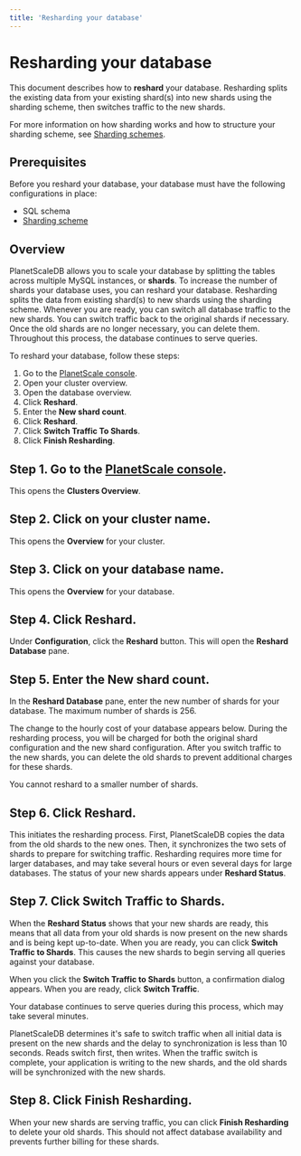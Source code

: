```yaml
---
title: 'Resharding your database'
---
```


# Resharding your database

This document describes how to **reshard** your database. Resharding splits the existing data from your existing shard(s) into new shards using the sharding scheme, then switches traffic to the new shards.

For more information on how sharding works and how to structure your sharding scheme, see [Sharding schemes](sharding-schemes).

## Prerequisites

Before you reshard your database, your database must have the following configurations in place:

- SQL schema
- [Sharding scheme](https://docs.planetscale.com/psdb/configuring-sharding)

## Overview

PlanetScaleDB allows you to scale your database by splitting the tables across multiple MySQL instances, or **shards**. To increase the number of shards your database uses, you can reshard your database. Resharding splits the data from existing shard(s) to new shards using the sharding scheme. Whenever you are ready, you can switch all database traffic to the new shards. You can switch traffic back to the original shards if necessary. Once the old shards are no longer necessary, you can delete them. Throughout this process, the database continues to serve queries.

To reshard your database, follow these steps:

1. Go to the [PlanetScale console](https://console.planetscale.com).
1. Open your cluster overview.
1. Open the database overview.
1. Click **Reshard**.
1. Enter the **New shard count**.
1. Click **Reshard**.
1. Click **Switch Traffic To Shards**.
1. Click **Finish Resharding**.

## Step 1. Go to the [PlanetScale console](https://console.planetscale.com).

This opens the **Clusters Overview**.

## Step 2. Click on your cluster name.

This opens the **Overview** for your cluster.

## Step 3. Click on your database name.

This opens the **Overview** for your database.

## Step 4. Click **Reshard**.

Under **Configuration**, click the **Reshard** button. This will open the **Reshard Database** pane.

## Step 5. Enter the **New shard count**.

In the **Reshard Database** pane, enter the new number of shards for your database. The maximum number of shards is 256.

The change to the hourly cost of your database appears below. During the resharding process, you will be charged for both the original shard configuration and the new shard configuration. After you switch traffic to the new shards, you can delete the old shards to prevent additional charges for these shards.

You cannot reshard to a smaller number of shards.

## Step 6. Click **Reshard**.

This initiates the resharding process. First, PlanetScaleDB copies the data from the old shards to the new ones. Then, it synchronizes the two sets of shards to prepare for switching traffic. Resharding requires more time for larger databases, and may take several hours or even several days for large databases. The status of your new shards appears under **Reshard Status**.

## Step 7. Click **Switch Traffic to Shards**.

When the **Reshard Status** shows that your new shards are ready, this means that all data from your old shards is now present on the new shards and is being kept up-to-date. When you are ready, you can click **Switch Traffic to Shards**. This causes the new shards to begin serving all queries against your database.

When you click the **Switch Traffic to Shards** button, a confirmation dialog appears. When you are ready, click **Switch Traffic**.

Your database continues to serve queries during this process, which may take several minutes.

PlanetScaleDB determines it's safe to switch traffic when all initial data is present on the new shards and the delay to synchronization is less than 10 seconds. Reads switch first, then writes. When the traffic switch is complete, your application is writing to the new shards, and the old shards will be synchronized with the new shards.

## Step 8. Click **Finish Resharding**.

When your new shards are serving traffic, you can click **Finish Resharding** to delete your old shards. This should not affect database availability and prevents further billing for these shards.
